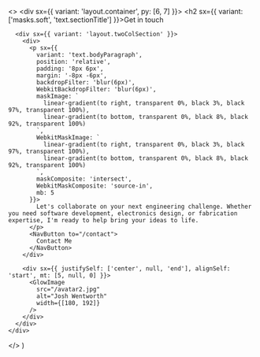 

  <>
    <div sx={{ variant: 'layout.container', py: [6, 7] }}>
      <h2 sx={{ variant: ['masks.soft', 'text.sectionTitle'] }}>Get in touch</h2>

      <div sx={{ variant: 'layout.twoColSection' }}>
        <div>
          <p sx={{
            variant: 'text.bodyParagraph',
            position: 'relative',
            padding: '8px 6px',
            margin: '-8px -6px',
            backdropFilter: 'blur(6px)',
            WebkitBackdropFilter: 'blur(6px)',
            maskImage: `
              linear-gradient(to right, transparent 0%, black 3%, black 97%, transparent 100%),
              linear-gradient(to bottom, transparent 0%, black 8%, black 92%, transparent 100%)
            `,
            WebkitMaskImage: `
              linear-gradient(to right, transparent 0%, black 3%, black 97%, transparent 100%),
              linear-gradient(to bottom, transparent 0%, black 8%, black 92%, transparent 100%)
            `,
            maskComposite: 'intersect',
            WebkitMaskComposite: 'source-in',
            mb: 5
          }}>
            Let's collaborate on your next engineering challenge. Whether you need software development, electronics design, or fabrication expertise, I'm ready to help bring your ideas to life.
          </p>
          <NavButton to="/contact">
            Contact Me
          </NavButton>
        </div>

        <div sx={{ justifySelf: ['center', null, 'end'], alignSelf: 'start', mt: [5, null, 0] }}>
          <GlowImage
            src="/avatar2.jpg"
            alt="Josh Wentworth"
            width={[180, 192]}
          />
        </div>
      </div>
    </div>

  </>
)
